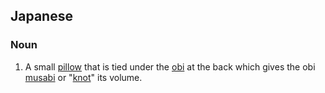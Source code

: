 ==Japanese==
{{ja-kanjitab|おび|まくら|yomi=kun}}

===Noun===
{{ja-noun|おびまくら}}

# A small [[pillow]] that is tied under the [[obi]] at the back which gives the obi [[musabi]] or "[[knot]]" its volume.